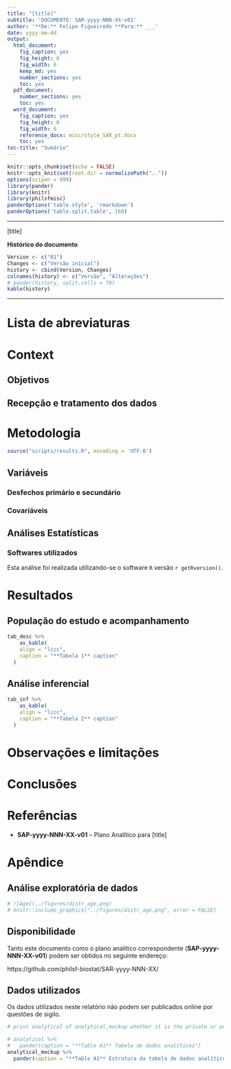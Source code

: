 ```yaml
---
title: "[title]"
subtitle: 'DOCUMENTO: SAR-yyyy-NNN-XX-v01'
author: '**De:** Felipe Figueiredo **Para:** ___'
date: yyyy-mm-dd
output:
  html_document:
    fig_caption: yes
    fig_height: 6
    fig_width: 6
    keep_md: yes
    number_sections: yes
    toc: yes
  pdf_document:
    number_sections: yes
    toc: yes
  word_document:
    fig_caption: yes
    fig_height: 6
    fig_width: 6
    reference_docx: misc/style_SAR_pt.docx
    toc: yes
toc-title: "Sumário"
---
```


```r
knitr::opts_chunk$set(echo = FALSE)
knitr::opts_knit$set(root.dir = normalizePath(".."))
options(scipen = 999)
library(pander)
library(knitr)
library(philsfmisc)
panderOptions('table.style', 'rmarkdown')
panderOptions('table.split.table', 160)
```

---

[title]

**Histórico do documento**

```r
Version <- c("01")
Changes <- c("Versão inicial")
history <- cbind(Version, Changes)
colnames(history) <- c("Versão", "Alterações")
# pander(history, split.cells = 70)
kable(history)
```

---

# Lista de abreviaturas

# Context

## Objetivos

## Recepção e tratamento dos dados

# Metodologia

```r
source("scripts/results.R", encoding = 'UTF-8')
```

## Variáveis

### Desfechos primário e secundário

### Covariáveis

## Análises Estatísticas

### Softwares utilizados

Esta análise foi realizada utilizando-se o software `R` versão `r getRversion()`.

# Resultados

## População do estudo e acompanhamento

```r
tab_desc %>%
    as_kable(
    align = "lccc",
    caption = "**Tabela 1** caption"
  )
```

## Análise inferencial

```r
tab_inf %>%
    as_kable(
    align = "lccc",
    caption = "**Tabela 2** caption"
  )
```

# Observações e limitações

# Conclusões

# Referências

- **SAP-yyyy-NNN-XX-v01** -- Plano Analítico para [title]
<!-- - Cohen, J. (1988). Statistical power analysis for the behavioral sciences (2nd Ed.). New York: Routledge. -->

# Apêndice

## Análise exploratória de dados

```r
# ![Age](../figures/distr_age.png)
# knitr::include_graphics("../figures/distr_age.png", error = FALSE)
```

## Disponibilidade

Tanto este documento como o plano analítico correspondente (**SAP-yyyy-NNN-XX-v01**) podem ser obtidos no seguinte endereço:

<!-- Este documento pode ser obtido no seguinte endereço: -->

https://github.com/philsf-biostat/SAR-yyyy-NNN-XX/

## Dados utilizados

Os dados utilizados neste relatório não podem ser publicados online por questões de sigilo.

```r
# print analytical of analytical_mockup whether it is the private or public version of the SAR

# analytical %>%
#   pander(caption = "**Table A1** Tabela de dados analíticos")
analytical_mockup %>%
  pander(caption = "**Table A1** Estrutura da tabela de dados analíticos")
```
